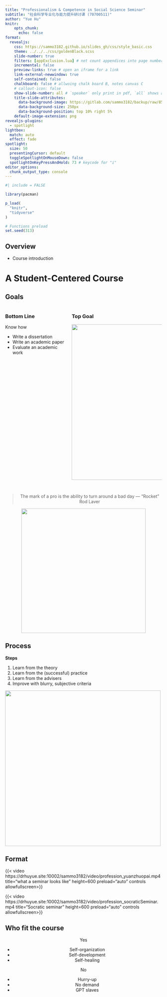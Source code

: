 ```yaml
---
title: "Professionalism & Competence in Social Science Seminar"
subtitle: "社会科学专业化与能力提升研讨课 (70700511)"
author: "Yue Hu"
knitr: 
    opts_chunk: 
      echo: false
format: 
  revealjs:
    css: https://sammo3182.github.io/slides_gh/css/style_basic.css
    theme: ../../../css/goldenBlack.scss
    slide-number: true
    filters: [appExclusion.lua] # not count appendices into page number
    incremental: false
    preview-links: true # open an iframe for a link
    link-external-newwindow: true
    self-contained: false
    chalkboard: false # allwoing chalk board B, notes canvas C
    # callout-icon: false
    show-slide-number: all # `speaker` only print in pdf, `all` shows all the time
    title-slide-attributes:
      data-background-image: https://gitlab.com/sammo3182/backup/raw/85b3c1ad4b459d7a9f901f124b936428eda5fcaf/logo_THPS.png?inline=true
      data-background-size: 250px   
      data-background-position: top 10% right 5%
    default-image-extension: png
revealjs-plugins:
  - spotlight
lightbox: 
  match: auto
  effect: fade
spotlight:
  size: 50
  presentingCursor: default
  toggleSpotlightOnMouseDown: false
  spotlightOnKeyPressAndHold: 73 # keycode for "i"
editor_options: 
  chunk_output_type: console
---
```



```r
#| include = FALSE

library(pacman)

p_load(
  "knitr",
  "tidyverse"
)

# Functions preload
set.seed(313)
```

## Overview

- Course introduction


# A Student-Centered Course

## Goals

:::: {.columns}

::: {.column width="40%"}
### Bottom Line

:::{.fragment}
Know how

- Write a dissertation
- Write an academic paper
- Evaluate an academic work
:::


:::

::: {.column width="60%"}
### Top Goal

![](https://drhuyue.site:10002/sammo3182/figure/profession_definition.jpg){.fragment fig-align="center" height=500}
:::

::::


## 

:::{.large style="text-align:center; margin-top: 1em"}
> The mark of a pro is the ability to turn around a bad day --- "Rocket" Rod Laver

![](https://drhuyue.site:10002/sammo3182/figure/profession_rod.jpg){fig-align="center" height=400}
:::



## Process


:::{.overlay-container}

:::{.overlay-text}
**Steps**

1. Learn from the theory
1. Learn from the (successful) practice
1. Learn from the advisers
1. Improve with blurry, [subjective]{.red} criteria

:::

:::{.overlay-image .fragment}
![](https://drhuyue.site:10002/sammo3182/figure/profession_assignmentSchedule.png){fig-align="center" height=500}
:::

:::

## Format

:::{.r-stack}

{{< video https://drhuyue.site:10002/sammo3182/video/profession_yuanzhuopai.mp4 title="what a seminar looks like" height=600 preload="auto" controls allowfullscreen>}}


:::{.fragment}
{{< video https://drhuyue.site:10002/sammo3182/video/profession_socraticSeminar.mp4 title="Socratic seminar" height=600 preload="auto" controls allowfullscreen>}}

:::

:::

## Who fit the course

:::{.large style="text-align:center"}
[Yes]{.red}

- Self-organization
- Self-development
- Self-healing

:::{.fragment}
[No]{.green}

- Hurry-up
- No demand
- GPT slaves
:::

:::
